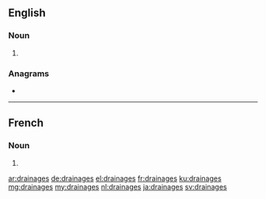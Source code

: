 ==English==

===Noun===
{{head|en|noun plural form}}

# {{plural of|drainage|lang=en}}

===Anagrams===
* {{l|en|gardenias}}

----

==French==

===Noun===
{{head|fr|noun plural form|g=m}}

# {{plural of|drainage|lang=fr}}

[[ar:drainages]]
[[de:drainages]]
[[el:drainages]]
[[fr:drainages]]
[[ku:drainages]]
[[mg:drainages]]
[[my:drainages]]
[[nl:drainages]]
[[ja:drainages]]
[[sv:drainages]]